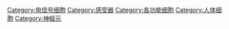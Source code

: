 [[Category:电信号细胞|Category:电信号细胞]]
[[Category:感受器|Category:感受器]]
[[Category:各功能细胞|Category:各功能细胞]]
[[Category:人体细胞|Category:人体细胞]]
[[Category:神經元|Category:神經元]]